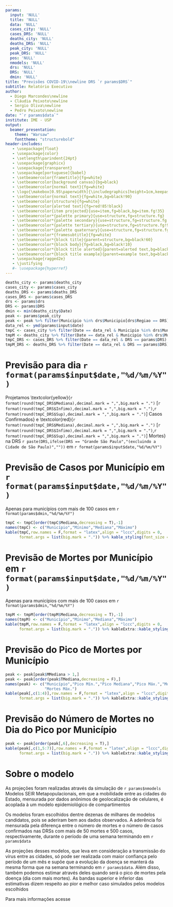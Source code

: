 ```yaml
---
params:
  input: 'NULL'
  title: 'NULL'
  data: 'NULL'
  cases_city: 'NULL'
  cases_DRS: 'NULL'
  deaths_city: 'NULL'
  deaths_DRS: 'NULL'
  peak_city: 'NULL'
  peak_DRS: 'NULL'
  pos: 'NULL'
  nmodels: 'NULL'
  drs: 'NULL'
  DRS: 'NULL'
  dmin: 'NULL'
title: "Previsões COVID-19\\newline DRS `r params$DRS`"
subtitle: Relatório Executivo
author: 
  - Diego Marcondes\newline
  - Cláudia Peixoto\newline
  - Sergio Oliva\newline
  - Pedro Peixoto\newline
date: "`r params$data`"
institute: IME - USP
output: 
  beamer_presentation:
    theme: "Warsaw"
    fonttheme: "structurebold"
header-includes:
   - \usepackage{float}
   - \usepackage{color}
   - \setlength\parindent{24pt}
   - \usepackage{graphicx}
   - \usepackage{transparent}
   - \usepackage[portuguese]{babel}
   - \setbeamercolor{frametitle}{fg=white}
   - \setbeamercolor{background canvas}{bg=black}
   - \setbeamercolor{normal text}{fg=white}
   - \logo{\makebox[0.95\paperwidth]{\includegraphics[height=1cm,keepaspectratio]{logoblack.png}\hfill\includegraphics[height=1cm,keepaspectratio]{logo_USP.png}}}
   - \setbeamercolor{normal text}{fg=white,bg=black!90}
   - \setbeamercolor{structure}{fg=white}
   - \setbeamercolor{alerted text}{fg=red!85!black}
   - \setbeamercolor{item projected}{use=item,fg=black,bg=item.fg!35}
   - \setbeamercolor*{palette primary}{use=structure,fg=structure.fg}
   - \setbeamercolor*{palette secondary}{use=structure,fg=structure.fg!95!black}
   - \setbeamercolor*{palette tertiary}{use=structure,fg=structure.fg!90!black}
   - \setbeamercolor*{palette quaternary}{use=structure,fg=structure.fg!95!black,bg=black!80}
   - \setbeamercolor*{framesubtitle}{fg=white}
   - \setbeamercolor*{block title}{parent=structure,bg=black!60}
   - \setbeamercolor*{block body}{fg=black,bg=black!10}
   - \setbeamercolor*{block title alerted}{parent=alerted text,bg=black!15}
   - \setbeamercolor*{block title example}{parent=example text,bg=black!15}
   - \usepackage{ragged2e}
   - \justifying
   #- \usepackage{hyperref}
---
```


```r
deaths_city <- params$deaths_city
cases_city <- params$cases_city
deaths_DRS <- params$deaths_DRS
cases_DRS <- params$cases_DRS
drs <- params$drs
DRS <- params$DRS
dmin <- min(deaths_city$Date)
peak <- params$peak_city
peak <- peak %>% filter(Municipio %in% drs$Municipio[drs$Regiao == DRS])
data_rel <- ymd(params$input$date)
tmpC <- cases_city %>% filter(Date == data_rel & Municipio %in% drs$Municipio[drs$Regiao == DRS])
tmpM <- deaths_city %>% filter(Date == data_rel & Municipio %in% drs$Municipio[drs$Regiao == DRS])
tmpC_DRS <- cases_DRS %>% filter(Date == data_rel & DRS == params$DRS)
tmpM_DRS <- deaths_DRS %>% filter(Date == data_rel & DRS == params$DRS)
```

# Previsão para dia `r format(params$input$date,"%d/%m/%Y")`

\noindent Projetamos \textcolor{yellow}{`r format(round(tmpC_DRS$Mediana),decimal.mark = ",",big.mark = ".")` [`r format(round(tmpC_DRS$Infimo),decimal.mark = ",",big.mark = ".")`,`r format(round(tmpC_DRS$Sup),decimal.mark = ",",big.mark = ".")`] Casos Confirmados} e \textcolor{red}{`r format(round(tmpC_DRS$Mediana),decimal.mark = ",",big.mark = ".")` [`r format(round(tmpC_DRS$Infimo),decimal.mark = ",",big.mark = ".")`,`r format(round(tmpC_DRS$Sup),decimal.mark = ",",big.mark = ".")`] Mortes} na DRS `r paste(DRS,ifelse(DRS == "Grande São Paulo","(excluindo a Cidade de São Paulo)",""))` em `r format(params$input$date,"%d/%m/%Y")`

\begin{figure}
\centering
\includegraphics[width=\linewidth,height=0.7\textheight]{EPcurve.png}
\end{figure}

# Previsão de Casos por Município em `r format(params$input$date,"%d/%m/%Y")`
\small Apenas para municípios com mais de 100 casos em `r format(params$dmin,"%d/%m/%Y")`

```r
tmpC <- tmpC[order(tmpC$Mediana,decreasing = T),-1]
names(tmpC) <- c("Município","Mínimo","Mediana","Máximo")
kable(tmpC,row.names = F,format = "latex",align = "lccc",digits = 0,
      format.args = list(big.mark = ".")) %>% kable_styling(font_size = 8,latex_options = "basic")
```

# Previsão de Mortes por Município em `r format(params$input$date,"%d/%m/%Y")`
\small Apenas para municípios com mais de 100 casos em `r format(params$dmin,"%d/%m/%Y")`

```r
tmpM <- tmpM[order(tmpM$Mediana,decreasing = T),-1]
names(tmpM) <- c("Município","Mínimo","Mediana","Máximo")
kable(tmpM,row.names = F,format = "latex",align = "lccc",digits = 0,
      format.args = list(big.mark = ".")) %>% kableExtra::kable_styling(font_size = 8,latex_options = "basic")
```

# Previsão do Pico de Mortes por Município

```r
peak <- peak[peak$MMediana > 1,]
peak <- peak[order(peak$TMediana,decreasing = F),]
names(peak) <- c("Município","Pico Mín.","Pico Mediana","Pico Máx.","Mortes Mín.","Mortes Mediana",
                 "Mortes Máx.")
kable(peak[,c(1:4)],row.names = F,format = "latex",align = "lccc",digits = 0,
      format.args = list(big.mark = ".")) %>% kableExtra::kable_styling(font_size = 8,latex_options = "basic")
```

# Previsão do Número de Mortes no Dia do Pico por Município

```r
peak <- peak[order(peak[,6],decreasing = T),]
kable(peak[,c(1,5:7)],row.names = F,format = "latex",align = "lccc",digits = 0,
      format.args = list(big.mark = ".")) %>% kableExtra::kable_styling(font_size = 8,latex_options = "basic")
```

# Sobre o modelo
\small
\noindent As projeções foram realizadas através da simulação de `r params$nmodels` Modelos SEIR Metapopulacionais, em que a mobilidade entre as cidades do Estado, mensurada por dados anônimos de geolocalização de celulares, é acoplada à um modelo epidemiológico de compartimentos

\noindent Os modelos foram escolhidos dentre dezenas de milhares de modelos candidatos, pois se aderiram bem aos dados observados. A aderência foi mensurada pela diferença entre o número de mortes e o número de casos confirmados nas DRSs com mais de 50 mortes e 500 casos, respectivamente, durante o período de uma semana terminando em `r params$data`

\noindent As projeções desses modelos, que leva em consideração a transmissão do vírus entre as cidades, só pode ser realizada com maior confiança pelo período de um mês e supõe que a evolução da doença se manterá da mesma forma que na semana terminando em `r params$data`. Além disso, também podemos estimar através deles quando será o pico de mortes pela doença (dia com mais mortes). As bandas superior e inferior das estimativas dizem respeito ao pior e melhor caso simulados pelos modelos escolhidos

\noindent Para mais informações acesse \href{https://www.ime.usp.br/~pedrosp/covid19/}{\textcolor{blue}{https://www.ime.usp.br/~pedrosp/covid19/}}


